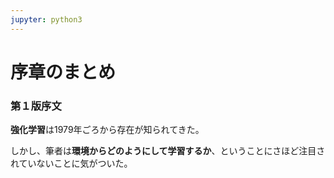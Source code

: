 ```yaml
---
jupyter: python3
---
```


# 序章のまとめ

### 第１版序文

**強化学習**は1979年ごろから存在が知られてきた。

しかし、筆者は**環境からどのようにして学習するか**、ということにさほど注目されていないことに気がついた。

